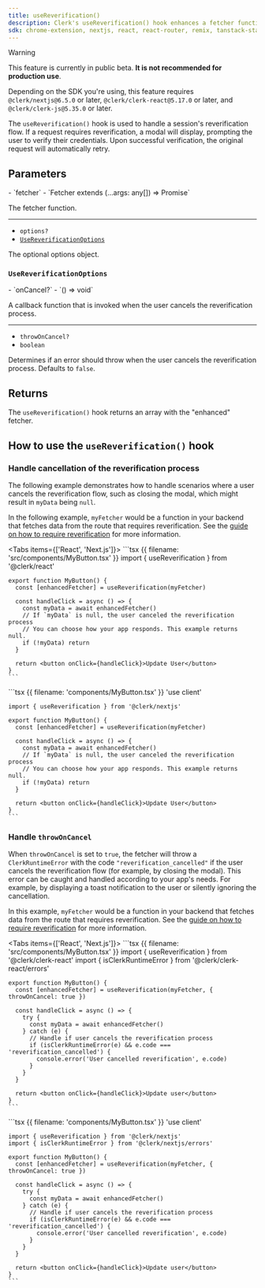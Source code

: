 ```yaml
---
title: useReverification()
description: Clerk's useReverification() hook enhances a fetcher function to handle a session's reverification flow.
sdk: chrome-extension, nextjs, react, react-router, remix, tanstack-start
---
```


> [!WARNING]
> This feature is currently in public beta. **It is not recommended for production use**.
>
> Depending on the SDK you're using, this feature requires `@clerk/nextjs@6.5.0` or later, `@clerk/clerk-react@5.17.0` or later, and `@clerk/clerk-js@5.35.0` or later.

The `useReverification()` hook is used to handle a session's reverification flow. If a request requires reverification, a modal will display, prompting the user to verify their credentials. Upon successful verification, the original request will automatically retry.

## Parameters

<Properties>
  - `fetcher`
  - `Fetcher extends (...args: any[]) => Promise<any>`

  The fetcher function.

  ---

  - `options?`
  - [`UseReverificationOptions`](#use-reverification-options)

  The optional options object.
</Properties>

### `UseReverificationOptions`

<Properties>
  - `onCancel?`
  - `() ⇒ void`

  A callback function that is invoked when the user cancels the reverification process.

  ---

  - `throwOnCancel?`
  - `boolean`

  Determines if an error should throw when the user cancels the reverification process. Defaults to `false`.
</Properties>

## Returns

The `useReverification()` hook returns an array with the "enhanced" fetcher.

## How to use the `useReverification()` hook

### Handle cancellation of the reverification process

The following example demonstrates how to handle scenarios where a user cancels the reverification flow, such as closing the modal, which might result in `myData` being `null`.

In the following example, `myFetcher` would be a function in your backend that fetches data from the route that requires reverification. See the [guide on how to require reverification](/docs/guides/reverification) for more information.

<Tabs items={['React', 'Next.js']}>
  <Tab>
    ```tsx {{ filename: 'src/components/MyButton.tsx' }}
    import { useReverification } from '@clerk/react'

    export function MyButton() {
      const [enhancedFetcher] = useReverification(myFetcher)

      const handleClick = async () => {
        const myData = await enhancedFetcher()
        // If `myData` is null, the user canceled the reverification process
        // You can choose how your app responds. This example returns null.
        if (!myData) return
      }

      return <button onClick={handleClick}>Update User</button>
    }
    ```
  </Tab>

  <Tab>
    ```tsx {{ filename: 'components/MyButton.tsx' }}
    'use client'

    import { useReverification } from '@clerk/nextjs'

    export function MyButton() {
      const [enhancedFetcher] = useReverification(myFetcher)

      const handleClick = async () => {
        const myData = await enhancedFetcher()
        // If `myData` is null, the user canceled the reverification process
        // You can choose how your app responds. This example returns null.
        if (!myData) return
      }

      return <button onClick={handleClick}>Update User</button>
    }
    ```
  </Tab>
</Tabs>

### Handle `throwOnCancel`

When `throwOnCancel` is set to `true`, the fetcher will throw a `ClerkRuntimeError` with the code `"reverification_cancelled"` if the user cancels the reverification flow (for example, by closing the modal). This error can be caught and handled according to your app's needs. For example, by displaying a toast notification to the user or silently ignoring the cancellation.

In this example, `myFetcher` would be a function in your backend that fetches data from the route that requires reverification. See the [guide on how to require reverification](/docs/guides/reverification) for more information.

<Tabs items={['React', 'Next.js']}>
  <Tab>
    ```tsx {{ filename: 'src/components/MyButton.tsx' }}
    import { useReverification } from '@clerk/clerk-react'
    import { isClerkRuntimeError } from '@clerk/clerk-react/errors'

    export function MyButton() {
      const [enhancedFetcher] = useReverification(myFetcher, { throwOnCancel: true })

      const handleClick = async () => {
        try {
          const myData = await enhancedFetcher()
        } catch (e) {
          // Handle if user cancels the reverification process
          if (isClerkRuntimeError(e) && e.code === 'reverification_cancelled') {
            console.error('User cancelled reverification', e.code)
          }
        }
      }

      return <button onClick={handleClick}>Update user</button>
    }
    ```
  </Tab>

  <Tab>
    ```tsx {{ filename: 'components/MyButton.tsx' }}
    'use client'

    import { useReverification } from '@clerk/nextjs'
    import { isClerkRuntimeError } from '@clerk/nextjs/errors'

    export function MyButton() {
      const [enhancedFetcher] = useReverification(myFetcher, { throwOnCancel: true })

      const handleClick = async () => {
        try {
          const myData = await enhancedFetcher()
        } catch (e) {
          // Handle if user cancels the reverification process
          if (isClerkRuntimeError(e) && e.code === 'reverification_cancelled') {
            console.error('User cancelled reverification', e.code)
          }
        }
      }

      return <button onClick={handleClick}>Update user</button>
    }
    ```
  </Tab>
</Tabs>
